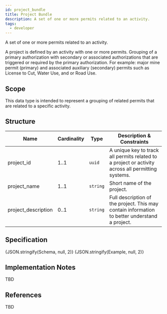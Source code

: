 ```yaml
---
id: project_bundle
title: Project Bundle
description: A set of one or more permits related to an activity.
tags:
  - developer
---
```




A set of one or more permits related to an activity.

A project is defined by an activity with one or more permits. Grouping of a primary authorization with secondary or associated authorizations that are triggered or required by the primary authorization. For example: major mine permit (primary) and associated auxiliary (secondary) permits such as License to Cut, Water Use, and or Road Use.

## Scope

This data type is intended to represent a grouping of related permits that are related to a specific activity.

## Structure

| Name | Cardinality | Type | Description & Constraints |
| --- | --- | --- | --- |
| project_id | 1..1 | `uuid` | A unique key to track all permits related to a project or activity across all permitting systems. |
| project_name | 1..1 | `string` | Short name of the project. |
| project_description | 0..1 | `string` | Full description of the project. This may contain information to better understand a project. |

## Specification

<Tabs queryString="tab">
  <TabItem value="schema" label="Schema" default>
    <JSONSchemaViewer schema={Schema} viewerOptions={{ showExamples: true }} />
  </TabItem>
  <TabItem value="source" label="Source">
    <CodeBlock language="json" showLineNumbers>
      {JSON.stringify(Schema, null, 2)}
    </CodeBlock>
  </TabItem>
  <TabItem value="example" label="Example">
    <CodeBlock language="json" showLineNumbers>
      {JSON.stringify(Example, null, 2)}
    </CodeBlock>
  </TabItem>
</Tabs>

## Implementation Notes

TBD

## References

TBD
